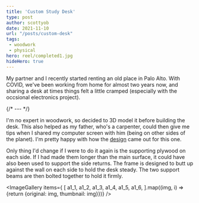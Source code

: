 ```yaml
---
title: 'Custom Study Desk'
type: post
author: scottyob
date: 2021-11-10
url: "/posts/custom-desk"
tags:
 - woodwork
 - physical
hero: reel/completed1.jpg
hideHero: true
---
```


My partner and I recently started renting an old place in Palo Alto.  With COVID, we've been working from home for almost two years now, and sharing a desk at times things felt a little cramped (especially with the occsional electronics project).

{/* --- */}

I'm no expert in woodwork, so decided to 3D model it before building the desk.  This also helped as my father, who's a carpenter, could then give me tips when I shared my computer screen with him (being on other sides of the planet).  I'm pretty happy with how the <a href={design}>design</a> came out for this one.

Only thing I'd change if I were to do it again is the supporting plywood on each side.  If I had made them longer than the main surface, it could have also been used to support the side returns.  The frame is designed to butt up against the wall on each side to hold the desk steady.  The two support beams are then bolted together to hold it firmly. 

<ImageGallery items={
    [
        a1_1,
        a1_2,
        a1_3,
        a1_4,
        a1_5,
        a1_6,
    ].map((img, i) => {return {original: img, thumbnail: img}})}
/>
